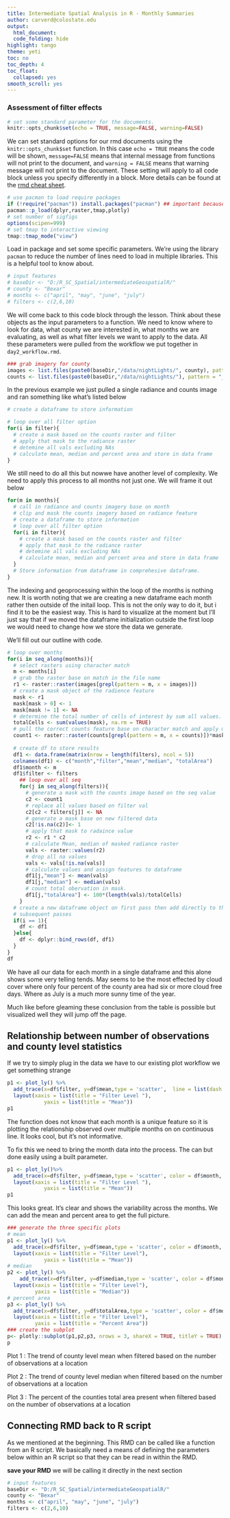 ```yaml
---
title: Intermediate Spatial Analysis in R - Monthly Summaries
author: carverd@colostate.edu 
output:
  html_document:
  code_folding: hide
highlight: tango
theme: yeti
toc: no
toc_depth: 4
toc_float:
  collapsed: yes
smooth_scroll: yes
---
```


 
### Assessment of filter effects

```r
# set some standard parameter for the documents. 
knitr::opts_chunk$set(echo = TRUE, message=FALSE, warning=FALSE)
```

We can set standard options for our rmd documents using the `knitr::opts_chunk$set` function. In this case `echo = TRUE` means the code will be shown, `message=FALSE` means that internal message from functions will not print to the document, and `warning = FALSE` means that warning message will not print to the document. These setting will apply to all code block unless you specify differently in a block.
More details can be found at the [rmd cheat sheet](https://www.rstudio.com/wp-content/uploads/2015/02/rmarkdown-cheatsheet.pdf).


```r
# use pacman to load require packages 
if (!require("pacman")) install.packages("pacman") ## important because we will be calling this script mulitple times 
pacman::p_load(dplyr,raster,tmap,plotly)
# set number of sigfigs 
options(scipen=999)
# set tmap to interactive viewing 
tmap::tmap_mode("view")
```

Load in package and set some specific parameters. We're using the library `pacman` to reduce the number of lines need to load in multiple libraries. This is a helpful tool to know about. 


```r
# input features
# baseDir <- "D:/R_SC_Spatial/intermediateGeospatialR/"
# county <- "Bexar"
# months <- c("april", "may", "june", "july")
# filters <- c(2,6,10)
```

We will come back to this code block through the lesson. Think about these objects as the input parameters to a function. We need to know where to look for data, what county we are interested in, what months we are evaluating, as well as what filter levels we want to apply to the data. All these parameters were pulled from the workflow we put together in `day2_workflow.rmd`. 


```r
### grab imagery for county 
images <- list.files(paste0(baseDir,"/data/nightLights/", county), pattern = ".tif", full.names = TRUE)
counts <- list.files(paste0(baseDir,"/data/nightLights/"), pattern = "_counts.tif", full.names = TRUE)
```

In the previous example we just pulled a single radiance and counts image and ran something like what's listed below 

```r
# create a dataframe to store information 

# loop over all filter option 
for(i in filter){
  # create a mask based on the counts raster and filter 
  # apply that mask to the radiance raster 
  # detemine all vals excluding NAs 
  # calculate mean, median and percent area and store in data frame
}

```

We still need to do all this but nowwe have another level of complexity. We need to apply this process to all months not just one. We will frame it out below 

```r

for(m in months){
  # call in radiance and counts imagery base on month 
  # clip and mask the counts imagery based on radiance feature 
  # create a dataframe to store information 
  # loop over all filter option 
  for(i in filter){
    # create a mask based on the counts raster and filter 
    # apply that mask to the radiance raster 
    # detemine all vals excluding NAs 
    # calculate mean, median and percent area and store in data frame
  }
  # Store information from dataframe in comprehesive dataframe. 
}

```

The indexing and geoprocessing within the loop of the months is nothing new. It is worth noting that we are creating a new dataframe each month rather then outside of the initail loop. This is not the only way to do it, but i find it to be the easiest way. This is hard to visualize at the moment but I'll just say that if we moved the dataframe initialization outside the first loop we would need to change how we store the data we generate. 

We'll fill out our outline with code.  

```r
# loop over months 
for(i in seq_along(months)){
  # select rasters using character match 
  m <- months[i]
  # grab the raster base on match in the file name 
  r1 <- raster::raster(images[grepl(pattern = m, x = images)])
  # create a mask object of the radience feature
  mask <- r1 
  mask[mask > 0] <- 1
  mask[mask != 1] <- NA
  # determine the total number of cells of interest by sum all values.
  totalCells <- sum(values(mask), na.rm = TRUE)
  # pull the correct counts feature base on character match and apply mask
  count1 <- raster::raster(counts[grepl(pattern = m, x = counts)])*mask 
  
  # create df to store results 
  df1 <- data.frame(matrix(nrow = length(filters), ncol = 5))
  colnames(df1) <- c("month","filter","mean","median", "totalArea") 
  df1$month <- m
  df1$filter <- filters
    ## loop over all seq 
    for(j in seq_along(filters)){
      # generate a mask with the counts image based on the seq value 
      c2 <- count1 
      # replace all values based on filter val
      c2[c2 < filters[j]] <- NA 
      # generate a mask base on new filtered data 
      c2[!is.na(c2)]<- 1 
      # apply that mask to radaince value 
      r2 <- r1 * c2 
      # calculate Mean, median of masked radiance raster 
      vals <- raster::values(r2)
      # drop all na values 
      vals <- vals[!is.na(vals)]
      # calculate values and assign features to dataframe
      df1[j,"mean"] <- mean(vals)
      df1[j,"median"] <- median(vals)
      # count total obervation in mask. 
      df1[j,"totalArea"] <- 100*(length(vals)/totalCells) 
    }
  # create a new dataframe object on first pass then add directly to that df on 
  # subsequent passes 
  if(i == 1){
    df <- df1
  }else{
    df <- dplyr::bind_rows(df, df1)
  }
}
df
```

We have all our data for each month in a single dataframe and this alone shows some very telling tends. May seems to be the most effected by cloud cover where only four percent of the county area had six or more cloud free days. Where as July is a much more sunny time of the year.

Much like before gleaming these conclusion from the table is possible but visualized well they will jump off the page. 

## Relationship between number of observations and county level statistics 

If we try to simply plug in the data we have to our existing plot workflow we get something strange
```r
p1 <- plot_ly() %>%
  add_trace(x=df$filter, y=df$mean,type = 'scatter',  line = list(dash = 'dash', shape= "spline"))%>%
  layout(xaxis = list(title = "Filter Level "),
            yaxis = list(title = "Mean"))
p1
```


The function does not know that each month is a unique feature so it is plotting the relationship observed over multiple months on on continuous line. It looks cool, but it's not informative. 

To fix this we need to bring the month data into the process. The can but done easily using a built parameter. 

```r
p1 <- plot_ly()%>%
  add_trace(x=df$filter, y=df$mean,type = 'scatter', color = df$month, line = list(dash = 'dash', shape= "spline"))%>%
  layout(xaxis = list(title = "Filter Level "),
            yaxis = list(title = "Mean"))
p1
```


This looks great. It's clear and shows the variability across the months. We can add the mean and percent area to get the full picture. 

```r
### generate the three specific plots 
# mean
p1 <- plot_ly() %>%
  add_trace(x=df$filter, y=df$mean,type = 'scatter', color = df$month, line = list(dash = 'dash', shape= "spline"))%>%
  layout(xaxis = list(title = "Filter Level"),
            yaxis = list(title = "Mean"))
# median 
p2 <- plot_ly() %>%
    add_trace(x=df$filter, y=df$median,type = 'scatter', color = df$month, line = list(dash = 'dash', shape= "spline"),     showlegend = FALSE)%>%
  layout(xaxis = list(title = "Filter Level"),
         yaxis = list(title = "Median"))
# percent area
p3 <- plot_ly() %>%
  add_trace(x=df$filter, y=df$totalArea,type = 'scatter', color = df$month, line = list(dash = 'dashdot', shape= "spline"),  showlegend = FALSE) %>%
  layout(xaxis = list(title = "Filter Level"),
         yaxis = list(title = "Percent Area"))
### create the subplot
p<- plotly::subplot(p1,p2,p3, nrows = 3, shareX = TRUE, titleY = TRUE)
p 
```

Plot 1 : The trend of county level mean when filtered based on the number of observations at a location 


Plot 2 : The trend of county level median when filtered based on the number of observations at a location 


Plot 3 : The percent of the counties total area present when filtered based on the number of observations at a location 


## Connecting RMD back to R script 

As we mentioned at the beginning. This RMD can be called like a function from an R script. We basically need a means of defining the parameters below within an R script so that they can be read in within the RMD. 

**save your RMD** we will be calling it directly in the next section 

```r
# input features 
baseDir <- "D:/R_SC_Spatial/intermediateGeospatialR/"
county <- "Bexar"
months <- c("april", "may", "june", "july")
filters <- c(2,6,10)
```

